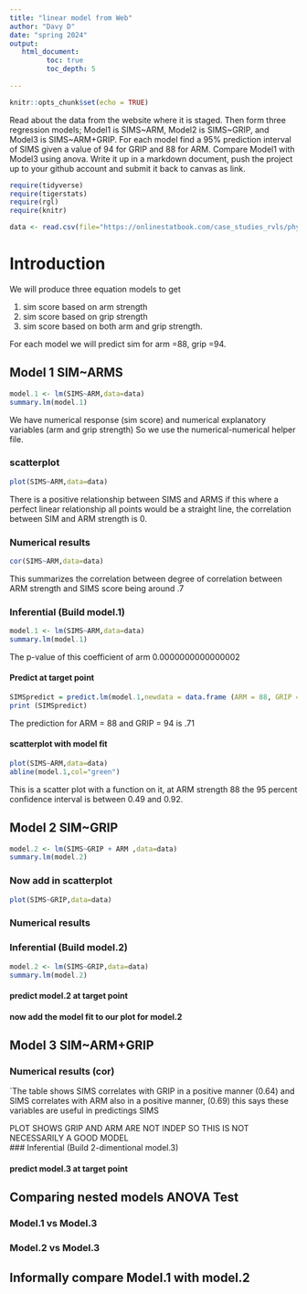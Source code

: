 ```yaml
---
title: "linear model from Web"
author: "Davy D"
date: "spring 2024"
output:
   html_document:
         toc: true
         toc_depth: 5
        
---
```


```r
knitr::opts_chunk$set(echo = TRUE)
```

Read about the data from the website where it is staged.  Then form three regression models; Model1 is SIMS~ARM, Model2 is SIMS~GRIP, and Model3 is SIMS~ARM+GRIP. For each model find a 95% prediction interval of SIMS given a value of 94  for GRIP and 88 for ARM. Compare Model1 with Model3 using anova. Write it up in a markdown document, push the project up to your github account and submit it back to canvas as link. 

 


```r
require(tidyverse)
require(tigerstats)
require(rgl)
require(knitr)

```

```r
data <- read.csv(file="https://onlinestatbook.com/case_studies_rvls/physical_strength/data.txt",sep="",header=TRUE)  

```
# Introduction
We will produce three equation models to get

1. sim score based on arm strength  
2. sim score based on grip strength  
3. sim score based on both arm and grip strength.  

For each model we will predict sim for arm =88, grip =94.

## Model 1 SIM~ARMS
```r
model.1 <- lm(SIMS~ARM,data=data)
summary.lm(model.1)
```
We have numerical response (sim score) and numerical explanatory variables (arm and grip strength)
So we use the numerical-numerical helper file.

### scatterplot

```r
plot(SIMS~ARM,data=data)
```

There is a positive relationship between SIMS and ARMS if this where a perfect linear relationship all points would be a straight line, the correlation between SIM and ARM strength is 0.

### Numerical results

```r
cor(SIMS~ARM,data=data)
```

This summarizes the correlation between degree of correlation between ARM strength and SIMS score being around .7

### Inferential  (Build model.1)

```r
model.1 <- lm(SIMS~ARM,data=data)
summary.lm(model.1)
```
The p-value of this coefficient of arm 0.0000000000000002


#### Predict at target point

```r
SIMSpredict = predict.lm(model.1,newdata = data.frame (ARM = 88, GRIP = 94), interval = "confidence")
print (SIMSpredict)
```

The prediction for ARM = 88 and GRIP = 94 is .71

#### scatterplot with model fit

```r
plot(SIMS~ARM,data=data)
abline(model.1,col="green")
```  

This is a scatter plot with a function on it, at ARM strength 88 the 95 percent confidence interval is between 0.49 and 0.92.

## Model 2 SIM~GRIP

```r
model.2 <- lm(SIMS~GRIP + ARM ,data=data)
summary.lm(model.2)
``` 

### Now add in scatterplot

```r
plot(SIMS~GRIP,data=data)
```


### Numerical results 


### Inferential  (Build model.2)

```r
model.2 <- lm(SIMS~GRIP,data=data)
summary.lm(model.2)
```  

#### predict model.2 at target point

#### now add the model fit to our plot for model.2
  


## Model 3 SIM~ARM+GRIP



### Numerical results (cor)


`The table shows SIMS correlates with GRIP in a positive manner (0.64) and SIMS correlates with ARM also in a positive manner, (0.69) this says these variables are useful in predictings SIMS



PLOT SHOWS GRIP AND ARM ARE NOT INDEP SO THIS IS NOT NECESSARILY A GOOD MODEL  
### Inferential  (Build 2-dimentional model.3)

#### predict model.3 at target point
  


## Comparing nested models ANOVA Test

### Model.1 vs Model.3
### Model.2 vs Model.3

## Informally compare Model.1 with model.2

